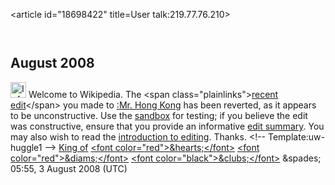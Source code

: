 <article id="18698422" title=User talk:219.77.76.210>
	<talkpage id="18698422" title="User talk:219.77.76.210">
== August 2008 ==

[[Image:Information.png|25px]] Welcome to Wikipedia. The &lt;span class=&quot;plainlinks&quot;&gt;[http://en.wikipedia.org/wiki/Mr._Hong_Kong?diff=229536757 recent edit]&lt;/span&gt; you made to [[:Mr. Hong Kong]] has been reverted, as it appears to be unconstructive. Use the [[Wikipedia:Sandbox|sandbox]] for testing; if you believe the edit was constructive, ensure that you provide an informative [[Help:Edit summary|edit summary]]. You may also wish to read the [[Wikipedia:Introduction|introduction to editing]]. Thanks. &lt;!-- Template:uw-huggle1 --&gt; [[User:King of Hearts|King of]] [[User:King of Hearts|&lt;font color=&quot;red&quot;&gt;&amp;hearts;&lt;/font&gt;]] [[User talk:King of Hearts|&lt;font color=&quot;red&quot;&gt;&amp;diams;&lt;/font&gt;]] [[Special:Contributions/King of Hearts|&lt;font color=&quot;black&quot;&gt;&amp;clubs;&lt;/font&gt;]] &amp;spades; 05:55, 3 August 2008 (UTC)
	</talkpage>
</article>